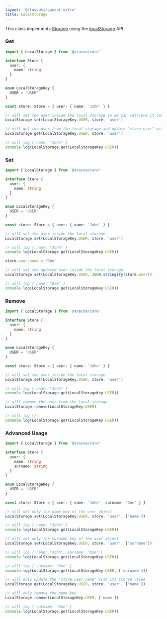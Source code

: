 ```yaml
---
layout: '@/layouts/Layout.astro'
title: LocalStorage
---
```


This class implements [Storage](/docs/core/modules/storage) using the [localStorage](https://developer.mozilla.org/en-US/docs/Web/API/Window/localStorage) API.

### Get

```ts
import { LocalStorage } from '@aracna/core'

interface Store {
  user: {
    name: string
  }
}

enum LocalStorageKey {
  USER = 'USER'
}

const store: Store = { user: { name: 'John' } }

// will set the user inside the local storage so we can retrieve it later
LocalStorage.set(LocalStorageKey.USER, store, 'user')

// will get the user from the local storage and update "store.user" with its value
LocalStorage.get(LocalStorageKey.USER, store, 'user')

// will log { name: "John" }
console.log(LocalStorage.get(LocalStorageKey.USER))
```

### Set

```ts
import { LocalStorage } from '@aracna/core'

interface Store {
  user: {
    name: string
  }
}

enum LocalStorageKey {
  USER = 'USER'
}

const store: Store = { user: { name: 'John' } }

// will set the user inside the local storage
LocalStorage.set(LocalStorageKey.USER, store, 'user')

// will log { name: "John" }
console.log(LocalStorage.get(LocalStorageKey.USER))

store.user.name = 'Doe'

// will set the updated user inside the local storage
LocalStorage.set(LocalStorageKey.USER, JSON.stringify(store.user))

// will log { name: "Doe" }
console.log(LocalStorage.get(LocalStorageKey.USER))
```

### Remove

```ts
import { LocalStorage } from '@aracna/core'

interface Store {
  user: {
    name: string
  }
}

enum LocalStorageKey {
  USER = 'USER'
}

const store: Store = { user: { name: 'John' } }

// will set the user inside the local storage
LocalStorage.set(LocalStorageKey.USER, store, 'user')

// will log { name: "John" }
console.log(LocalStorage.get(LocalStorageKey.USER))

// will remove the user from the local storage
LocalStorage.remove(LocalStorageKey.USER)

// will log {}
console.log(LocalStorage.get(LocalStorageKey.USER))
```

### Advanced Usage

```ts
import { LocalStorage } from '@aracna/core'

interface Store {
  user: {
    name: string
    surname: string
  }
}

enum LocalStorageKey {
  USER = 'USER'
}

const store: Store = { user: { name: 'John', surname: 'Doe' } }

// will set only the name key of the user object
LocalStorage.set(LocalStorageKey.USER, store, 'user', ['name'])

// will log { name: "John" }
console.log(LocalStorage.get(LocalStorageKey.USER))

// will set only the surname key of the user object
LocalStorage.set(LocalStorageKey.USER, store, 'user', ['surname'])

// will log { name: "John", surname: "Doe" }
console.log(LocalStorage.get(LocalStorageKey.USER))

// will log { surname: "Doe" }
console.log(LocalStorage.get(LocalStorageKey.USER, ['surname']))

// will only update the "store.user.name" with its stored value
LocalStorage.get(LocalStorageKey.USER, store, 'user', ['name'])

// will only remove the name key
LocalStorage.remove(LocalStorageKey.USER, ['name'])

// will log { surname: "Doe" }
console.log(LocalStorage.get(LocalStorageKey.USER))
```
